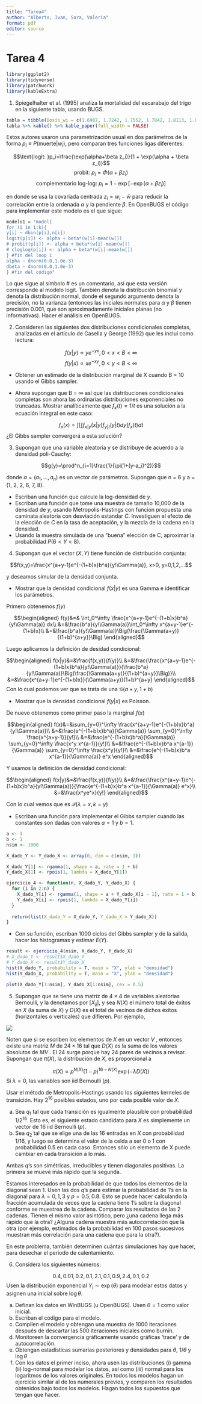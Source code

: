 ```yaml
---
title: "Tarea4"
author: "Alberto, Ivan, Sara, Valeria"
format: pdf
editor: source
---
```

# Tarea 4

```r
library(ggplot2)
library(tidyverse)
library(patchwork)
library(kableExtra)
```

1. Spiegelhalter et al. (1995) analiza la mortalidad del escarabajo del trigo en la siguiente tabla, usando BUGS.

```r
tabla = tibble(Dosis_wi = c(1.6907, 1.7242, 1.7552, 1.7842, 1.8113, 1.8369, 1.8610, 1.8839), muertos_yi = c(6, 13, 18, 28, 52, 53, 61, 60), expuestos_ni = c(59, 60, 62, 56, 63, 59, 62, 60))
tabla %>% kable() %>% kable_paper(full_width = FALSE)
```

Estos autores usaron una parametrización usual en dos parámetros de la forma $p_i ≡ P (\text{muerte}|w_i)$, pero comparan tres funciones ligas diferentes:

$$\text{logit: }p_i=\frac{\exp(\alpha+\beta z_i)}{1 + \exp(\alpha + \beta z_i)}$$
$$\text{probit: }p_i = \Phi(\alpha + \beta z_i)$$
$$\text{complementario log-log: }p_i=1-\exp[-\exp(\alpha+\beta z_i)]$$

en donde se usa la covariada centrada $z_i = w_i-\bar w$ para reducir la correlación entre la ordenada $α$ y la pendiente $β$. En OpenBUGS el código para implementar este modelo es el que sigue:

```r
modelo1 = "model{
for (i in 1:k){
y[i] ~ dbin(p[i],n[i])
logit(p[i]) <- alpha + beta*(w[i]-mean(w[])
# probit(p[i]) <- alpha + beta*(w[i]-mean(w[])
# cloglog(p[i]) <- alpha + beta*(w[i]-mean(w[])
} #fin del loop i
alpha ~ dnorm(0.0,1.0e-3)
dbeta ~ dnorm(0.0,1.0e-3)
} #fin del código"
```


Lo que sigue al símbolo # es un comentario, así que esta versión corresponde al modelo logit. También \textit{dbin} denota la distribución binomial y \textit{dnorm} denota la distribución normal, donde el segundo argumento denota la precisión, no la varianza (entonces las iniciales
normales para $α$ y $β$ tienen precisión 0.001, que son aproximadamente iniciales planas (no informativas). Hacer el análisis en OpenBUGS.


2. Consideren las siguientes dos distribuciones condicionales completas, analizadas en el artículo de Casella y George (1992) que les incluí como lectura:

$$f (x|y) ∝ ye^{−yx}, 0 < x < B < ∞$$
$$f (y|x) ∝ xe^{−xy}, 0 < y < B < ∞$$

* Obtener un estimado de la distribución marginal de X cuando B = 10 usando el Gibbs sampler.


* Ahora supongan que B = ∞ así que las distribuciones condicionales completas son ahora las ordinarias distribuciones exponenciales no truncadas. Mostrar analíticamente que $f_x(t) = 1/t$ es una solución a la ecuación integral en este caso:

$$f_x(x)=\int\Big[\int f_{x|y}(x|y)f_{y|t}(y|t)dy\Big]f_x(t)dt$$
¿El Gibbs sampler convergerá a esta solución?

3. Supongan que una variable aleatoria y se distribuye de acuerdo a la densidad poli-Cauchy:

$$g(y)=\prod^n_{i=1}\frac{1}{\pi(1+(y-a_i)^2)}$$

donde $a = (a_1, . . ., a_n)$ es un vector de parámetros. Supongan que n = 6 y a = (1, 2, 2, 6, 7, 8).

* Escriban una función que calcule la log-densidad de $y$.
* Escriban una función que tome una muestra de tamaño 10,000 de la densidad de $y$, usando Metropolis-Hastings con función propuesta una caminata aleatoria con desviación estandar $C$. Investiguen el efecto de la elección de $C$ en la tasa de aceptación, y la mezcla de la cadena en la densidad.
* Usando la muestra simulada de una “buena” elección de C, aproximar la probabilidad $P (6 < Y < 8)$.

4. Supongan que el vector $(X, Y )$ tiene función de distribución conjunta:

$$f(x,y)=\frac{x^{a+y-1}e^{-(1+b)x}b^a}{y!\Gamma(a)}, x>0, y=0,1,2,...$$

y deseamos simular de la densidad conjunta.

* Mostrar que la densidad condicional $f (x|y)$ es una Gamma e identificar los parámetros.

Primero obtenemos $f(y)$

$$\begin{aligned}
f(y)&=& \int_0^\infty  \frac{x^{a+y-1}e^{-(1+b)x}b^a}{y!\Gamma(a)} dx\\
&=&\frac{b^a}{y!\Gamma(a)}\int_0^\infty x^{a+y-1}e^{-(1+b)x}\\
&=&\frac{b^a}{y!\Gamma(a)}\Big(\frac{\Gamma(a+y)}{(1+b)^{a+y}}\Big)
\end{aligned}$$

Luego aplicamos la definición de desidad condicional:

$$\begin{aligned}
f(x|y)&=&\frac{f(x,y)}{f(y)}\\
&=&\frac{\frac{x^{a+y-1}e^{-(1+b)x}b^a}{y!\Gamma(a)}}{\frac{b^a}{y!\Gamma(a)}\Big(\frac{\Gamma(a+y)}{(1+b)^{a+y}}\Big)}\\
&=&\frac{x^{a+y-1}e^{-(1+b)x}}{\Gamma(a+y)}(1+b)^{a+y}
\end{aligned}$$
Con lo cual podemos ver que se trata de una $\mathcal{G}(a+y,1+b)$

* Mostrar que la densidad condicional $f (y|x)$ es Poisson.

De nuevo obtenemos como primer paso la marginal $f(x)$

$$\begin{aligned}
f(x)&=&\sum_{y=0}^\infty \frac{x^{a+y-1}e^{-(1+b)x}b^a}{y!\Gamma(a)}\\
&=&\frac{e^{-(1+b)x}b^a}{\Gamma(a)} \sum_{y=0}^\infty \frac{x^{a+y-1}}{y!}\\
&=&\frac{e^{-(1+b)x}b^a}{\Gamma(a)} \sum_{y=0}^\infty \frac{x^y x^{a-1}}{y!}\\
&=&\frac{e^{-(1+b)x}b^a x^{a-1}}{\Gamma(a)} \sum_{y=0}^\infty \frac{x^y}{y!}\\
&=&\frac{e^{-(1+b)x}b^a x^{a-1}}{\Gamma(a)} e^x
\end{aligned}$$

Y usamos la definición de densidad condicional:

$$\begin{aligned}
f(x|y)&=&\frac{f(x,y)}{f(y)}\\
&=&\frac{\frac{x^{a+y-1}e^{-(1+b)x}b^a}{y!\Gamma(a)}}{\frac{e^{-(1+b)x}b^a x^{a-1}}{\Gamma(a)} e^x}\\
&=&\frac{x^ye^x}{y!}
\end{aligned}$$

Con lo cual vemos que es $\mathcal{P}(\lambda=x,k=y)$

* Escriban una función para implementar el Gibbs sampler cuando las constantes son dadas con valores $a = 1$ y $b = 1$.

```r
a <- 1
b <- 1
nsim <- 1000

X_dado_Y <- Y_dado_X <- array(0, dim = c(nsim, 1))

X_dado_Y[1] <- rgamma(1, shape = a, rate = 1 + b)
Y_dado_X[1] <- rpois(1, lambda = X_dado_Y[1])

ejercicio_4 <- function(n, X_dado_Y, Y_dado_X) {
  for (i in 2:n) {
    X_dado_Y[i] <- rgamma(1, shape = a + Y_dado_X[i - 1], rate = 1 + b)
    Y_dado_X[i] <- rpois(1, lambda = X_dado_Y[i])
  }
  
  return(list(X_dado_Y = X_dado_Y, Y_dado_X = Y_dado_X))
}

```


* Con su función, escriban 1000 ciclos del Gibbs sampler y de la salida, hacer los histogramas y estimar $E(Y )$.

```r
result <- ejercicio_4(nsim, X_dado_Y, Y_dado_X)
# X_dado_Y <- result$X_dado_Y
# Y_dado_X <- result$Y_dado_X
hist(X_dado_Y, probability = T, main = "X", ylab = "densidad")
hist(Y_dado_X, probability = T, main = "X", ylab = "densidad")
```
```r
plot(X_dado_Y[1:nsim], Y_dado_X[1:nsim], cex = 0.5)
```



5. Supongan que se tiene una matriz de $4 × 4$ de variables aleatorias Bernoulli, y la denotamos por $[X_{ij} ]$, y sea $N (X)$ el número total de éxitos en $X$ (la suma de $X$) y $D(X)$ es el total de vecinos de dichos éxitos (horizontales o verticales) que difieren. Por ejemplo,

![](tarea4ejer5.png)

Noten que si se escriben los elementos de $X$ en un vector $V$ , entonces existe una matriz $M$ de $24 × 16$ tal que $D(X)$ es la suma de los valores absolutos de $M V$ . El 24 surge porque hay 24 pares de vecinos a revisar. Supongan que $π(X)$, la distribución de $X$, es proporcional a

$$π(X) ∝ p^{N (X)}(1 − p)^{16−N (X)} \exp (−λD(X))$$
Si $λ = 0$, las variables son iid Bernoulli ($p$).

Usar el método de Metropolis-Hastings usando los siguientes kerneles de transición. Hay $2^{16}$ posibles estados, uno por cada posible valor de $X$.

  a) Sea $q_1$ tal que cada transición es igualmente plausible con probabilidad $1/2^{16}$. Esto es, el siguiente estado candidato para $X$ es simplemente un vector de 16 iid Bernoulli ($p$).
  b) Sea $q_2$ tal que se elige una de las $16$ entradas en $X$ con probabilidad $1/16$, y luego se determina el valor de la celda a ser 0 o 1 con probabilidad 0.5 en cada caso. Entonces sólo un elemento de X puede cambiar en cada transición a lo más.
  
Ambas $q$’s son simétricas, irreducibles y tienen diagonales positivas. La primera se mueve más rápido que la segunda.

Estamos interesados en la probabilidad de que todos los elementos de la diagonal sean 1. Usen las dos $q$’s para estimar la probabilidad de 1’s en la diagonal para $λ = 0, 1, 3$ y $p = 0.5, 0.8$. Esto se puede hacer calculando la fracción acumulada de veces que la cadena tiene 1’s sobre la diagonal conforme se muestrea de la cadena. Comparar los resultados de
las 2 cadenas. Tienen el mismo valor asintótico, pero ¿una cadena llega más rápido que la otra? ¿Alguna cadena muestra más autocorrelación que la otra (por ejemplo, estimados de la probabilidad en 100 pasos sucesivos muestran más correlación para una cadena que para la otra?).

En este problema, también determinen cuántas simulaciones hay que hacer, para desechar el periodo de calentamiento.

6. Considera los siguientes números:

$$0.4, 0.01, 0.2, 0.1, 2.1, 0.1, 0.9, 2.4, 0.1, 0.2$$
Usen la distribución exponencial $Y_i ∼ \exp (θ)$ para modelar estos datos y asignen una inicial sobre $\log θ$.

  a) Definan los datos en WinBUGS (u OpenBUGS). Usen $θ = 1$ como valor inicial.
  b) Escriban el código para el modelo.
  c) Compilen el modelo y obtengan una muestra de 1000 iteraciones después de descartar las 500 iteraciones iniciales como burnin.
  d) Monitoreen la convergencia gráficamente usando gráficas ’trace’ y de autocorrelación.
  e) Obtengan estadísticas sumarias posteriores y densidades para $θ$, $1/θ$ y $\log θ$
  f) Con los datos el primer inciso, ahora usen las distribuciones (i) gamma (ii) log-normal para modelar los datos, así como (iii) normal para los logaritmos de los valores originales. En todos los modelos hagan un ejercicio similar al de los numerales previos, y comparen los resultados obtenidos bajo todos los modelos. Hagan todos los supuestos que tengan que hacer.




